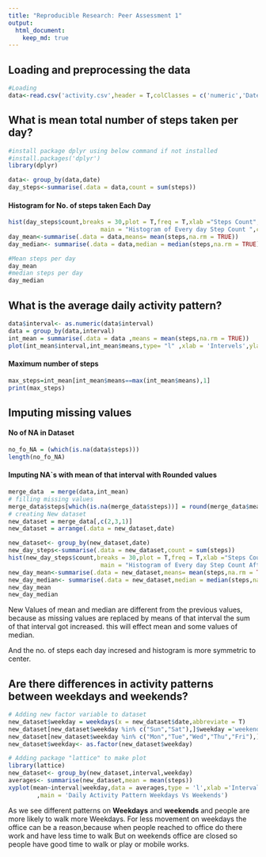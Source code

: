 ```yaml
---
title: "Reproducible Research: Peer Assessment 1"
output: 
  html_document:
    keep_md: true
---
```

## Loading and preprocessing the data
```r
#Loading
data<-read.csv('activity.csv',header = T,colClasses = c('numeric','Date','character'))
```

## What is mean total number of steps taken per day?

```r
#install package dplyr using below command if not installed
#install.packages('dplyr')
library(dplyr)
```
```r
data<- group_by(data,date)
day_steps<-summarise(.data = data,count = sum(steps))
```
#### Histogram for No. of steps taken Each Day
```r
hist(day_steps$count,breaks = 30,plot = T,freq = T,xlab ="Steps Count",
                          main = "Histogram of Every day Step Count ",col= "blue" )
day_mean<-summarise(.data = data,means= mean(steps,na.rm = TRUE))
day_median<- summarise(.data = data,median = median(steps,na.rm = TRUE))
```
```r
#Mean steps per day
day_mean
#median steps per day
day_median
```

## What is the average daily activity pattern?
```r
data$interval<- as.numeric(data$interval)
data = group_by(data,interval)
int_mean = summarise(.data = data ,means = mean(steps,na.rm = TRUE))
plot(int_mean$interval,int_mean$means,type= "l" ,xlab = 'Intervels',ylab = 'Average',main = 'Average Daily Activity Patters',col = 'blue')
```
#### Maximum number of steps

```r
max_steps=int_mean[int_mean$means==max(int_mean$means),1]
print(max_steps)
```

## Imputing missing values
#### No of NA in Dataset
```r
no_fo_NA = (which(is.na(data$steps)))
length(no_fo_NA)
```
#### Imputing NA`s with mean of that interval with Rounded values
```r
merge_data  = merge(data,int_mean)
# filling missing values
merge_data$steps[which(is.na(merge_data$steps))] = round(merge_data$means[which(is.na(merge_data$steps))])
# creating New dataset
new_dataset = merge_data[,c(2,3,1)]
new_dataset = arrange(.data = new_dataset,date)
```

```r
new_dataset<- group_by(new_dataset,date)
new_day_steps<-summarise(.data = new_dataset,count = sum(steps))
hist(new_day_steps$count,breaks = 30,plot = T,freq = T,xlab ="Steps Count",
                          main = "Histogram of Every day Step Count After Filling NA`s ",col= "blue" )
new_day_mean<-summarise(.data = new_dataset,means= mean(steps,na.rm = TRUE))
new_day_median<- summarise(.data = new_dataset,median = median(steps,na.rm = TRUE))
new_day_mean
new_day_median
```
New Values of mean and median are different from the previous values, because as missing values are replaced by means of that interval the sum of that interval got increased. this will effect mean and some values of median.

And the no. of steps each day incresed and histogram is more symmetric to center. 

## Are there differences in activity patterns between weekdays and weekends?

```r
# Adding new factor variable to dataset
new_dataset$weekday = weekdays(x = new_dataset$date,abbreviate = T)
new_dataset[new_dataset$weekday %in% c("Sun","Sat"),]$weekday ='weekends' 
new_dataset[new_dataset$weekday %in% c("Mon","Tue","Wed","Thu","Fri"),]$weekday ='weekdays' 
new_dataset$weekday<- as.factor(new_dataset$weekday)
```

```r
# Adding package "lattice" to make plot
library(lattice)
new_dataset<- group_by(new_dataset,interval,weekday)
averages<- summarise(new_dataset,mean = mean(steps))
xyplot(mean~interval|weekday,data = averages,type = 'l',xlab ='Intervals',ylab = 'Average Step taken'
        ,main = 'Daily Activity Pattern Weekdays Vs Weekends')
```
As we see different patterns on **Weekdays** and **weekends** and people are more likely to walk more Weekdays.
For less movement on weekdays the office can be a reason,because when people reached to office do there work and have less time to walk But on weekends office are closed so people have good time to walk or play or mobile works.